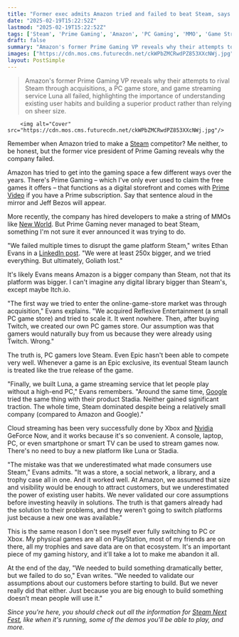 ```yaml
---
title: "Former exec admits Amazon tried and failed to beat Steam, says the company 'needed to build something dramatically better' but 'gamers already had the solution' in Valve's store"
date: "2025-02-19T15:22:52Z"
lastmod: "2025-02-19T15:22:52Z"
tags: ['Steam', 'Prime Gaming', 'Amazon', 'PC Gaming', 'MMO', 'Game Streaming', 'Cloud Gaming', 'Luna', 'Stadia', 'Digital Storefronts']
draft: false
summary: "Amazon's former Prime Gaming VP reveals why their attempts to rival Steam through acquisitions, a PC game store, and game streaming service Luna all failed, highlighting the importance of understanding existing user habits and building a superior product rather than relying on sheer size."
images: ["https://cdn.mos.cms.futurecdn.net/ckWPbZMCRwdPZ853XXcNWj.jpg"]
layout: PostSimple
---
```

> Amazon's former Prime Gaming VP reveals why their attempts to rival Steam through acquisitions, a PC game store, and game streaming service Luna all failed, highlighting the importance of understanding existing user habits and building a superior product rather than relying on sheer size.


        <img alt="Cover" src="https://cdn.mos.cms.futurecdn.net/ckWPbZMCRwdPZ853XXcNWj.jpg"/>
        
Remember when Amazon tried to make a [Steam](https://www.gamesradar.com/best-steam-games/) competitor? Me neither, to be honest, but the former vice president of Prime Gaming reveals why the company failed.

Amazon has tried to get into the gaming space a few different ways over the years. There's Prime Gaming – which I've only ever used to claim the free games it offers – that functions as a digital storefront and comes with [Prime Video](https://www.gamesradar.com/best-shows-on-amazon-prime/) if you have a Prime subscription. Say that sentence aloud in the mirror and Jeff Bezos will appear.

More recently, the company has hired developers to make a string of MMOs like [New World](https://www.gamesradar.com/new-world-tips/). But Prime Gaming never managed to beat Steam, something I'm not sure it ever announced it was trying to do.

"We failed multiple times to disrupt the game platform Steam," writes Ethan Evans in a [LinkedIn post](https://www.linkedin.com/posts/ethanevansvp_as-vp-of-prime-gaming-at-amazon-we-failed-activity-7295834479036702720-cDmX/). "We were at least 250x bigger, and we tried everything. But ultimately, Goliath lost."

It's likely Evans means Amazon is a bigger company than Steam, not that its platform was bigger. I can't imagine any digital library bigger than Steam's, except maybe Itch.io.

"The first way we tried to enter the online-game-store market was through acquisition," Evans explains. "We acquired Reflexive Entertainment (a small PC game store) and tried to scale it. It went nowhere. Then, after buying Twitch, we created our own PC games store. Our assumption was that gamers would naturally buy from us because they were already using Twitch. Wrong."

The truth is, PC gamers love Steam. Even Epic hasn't been able to compete very well. Whenever a game is an Epic exclusive, its eventual Steam launch is treated like the true release of the game.

"Finally, we built Luna, a game streaming service that let people play without a high-end PC," Evans remembers. "Around the same time, [Google](https://www.gamesradar.com/tag/google/) tried the same thing with their product Stadia. Neither gained significant traction. The whole time, Steam dominated despite being a relatively small company (compared to Amazon and Google)."

Cloud streaming has been very successfully done by Xbox and [Nvidia](https://www.gamesradar.com/tag/nvidia/) GeForce Now, and it works because it's so convenient. A console, laptop, PC, or even smartphone or smart TV can be used to stream games now. There's no need to buy a new platform like Luna or Stadia.



"The mistake was that we underestimated what made consumers use Steam," Evans admits. "It was a store, a social network, a library, and a trophy case all in one. And it worked well. At Amazon, we assumed that size and visibility would be enough to attract customers, but we underestimated the power of existing user habits. We never validated our core assumptions before investing heavily in solutions. The truth is that gamers already had the solution to their problems, and they weren't going to switch platforms just because a new one was available."

This is the same reason I don't see myself ever fully switching to PC or Xbox. My physical games are all on PlayStation, most of my friends are on there, all my trophies and save data are on that ecosystem. It's an important piece of my gaming history, and it'll take a lot to make me abandon it all.

At the end of the day, "We needed to build something dramatically better, but we failed to do so," Evan writes. "We needed to validate our assumptions about our customers before starting to build. But we never really did that either. Just because you are big enough to build something doesn’t mean people will use it."

*Since you're here, you should check out all the information for *[<u><em>Steam Next Fest</em></u>](https://www.gamesradar.com/games/steam-next-fest-guide/)*, like when it's running, some of the demos you'll be able to play, and more.*
        